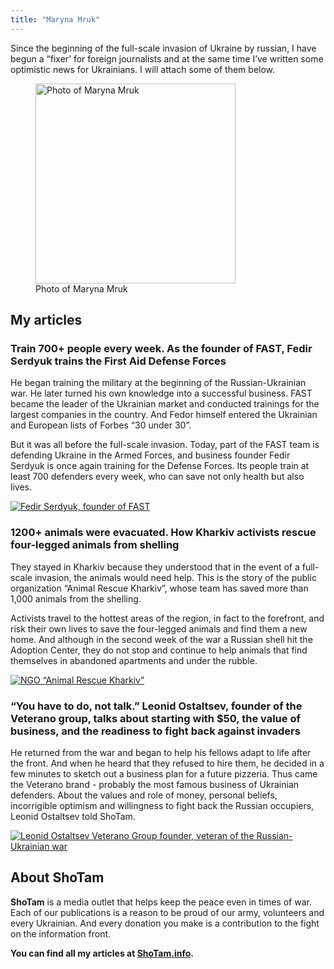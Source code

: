 ```yaml
---
title: "Maryna Mruk"
---
```


Since the beginning of the full-scale invasion of Ukraine by russian, I have begun a "fixer' for foreign journalists and at the same time I've written some optimistic news for Ukrainians. I will attach some of them below.

![Photo of Maryna Mruk](images/photo2.jpg){fig-align="left" width="320"}

## My articles

### Train 700+ people every week. As the founder of FAST, Fedir Serdyuk trains the First Aid Defense Forces

He began training the military at the beginning of the Russian-Ukrainian war. He later turned his own knowledge into a successful business. FAST became the leader of the Ukrainian market and conducted trainings for the largest companies in the country. And Fedor himself entered the Ukrainian and European lists of Forbes "30 under 30".

But it was all before the full-scale invasion. Today, part of the FAST team is defending Ukraine in the Armed Forces, and business founder Fedir Serdyuk is once again training for the Defense Forces. Its people train at least 700 defenders every week, who can save not only health but also lives.

[![Fedir Serdyuk, founder of FAST](images/2022-06-11%2010.44.43.jpg)](https://shotam.info/trenuiemo-700-liudey-shchotyzhnia-yak-zasnovnyk-fast-fedir-serdiuk-navchaie-pershoi-dopomohy-ukrainski-syly-oborony/)

### 1200+ animals were evacuated. How Kharkiv activists rescue four-legged animals from shelling

They stayed in Kharkiv because they understood that in the event of a full-scale invasion, the animals would need help. This is the story of the public organization "Animal Rescue Kharkiv", whose team has saved more than 1,000 animals from the shelling.

Activists travel to the hottest areas of the region, in fact to the forefront, and risk their own lives to save the four-legged animals and find them a new home. And although in the second week of the war a Russian shell hit the Adoption Center, they do not stop and continue to help animals that find themselves in abandoned apartments and under the rubble.

[![NGO "Animal Rescue Kharkiv"](images/photo3.jpg){fig-align="center"}](https://shotam.info/evakuiuvaly-1200-tvaryn-yak-kharkivski-aktyvisty-vyvoziat-chotyrylapykh-z-pid-obstriliv-ta-riatuiut-ikhni-zhyttia/)

### "You have to do, not talk." Leonid Ostaltsev, founder of the Veterano group, talks about starting with \$50, the value of business, and the readiness to fight back against invaders

He returned from the war and began to help his fellows adapt to life after the front. And when he heard that they refused to hire them, he decided in a few minutes to sketch out a business plan for a future pizzeria. Thus came the Veterano brand - probably the most famous business of Ukrainian defenders. About the values and role of money, personal beliefs, incorrigible optimism and willingness to fight back the Russian occupiers, Leonid Ostaltsev told ShoTam.

[![Leonid Ostaltsev Veterano Group founder, veteran of the Russian-Ukrainian war](images/photo4.jpg){fig-align="left"}](https://shotam.info/treba-robyty-a-ne-tryndity-zasnovnyk-veterano-leonid-ostaltsev-pro-start-iz-50-tsinnosti-biznesu-ta-hotovnist-davaty-vidsich-okupantam/)

## About ShoTam

**ShoTam** is a media outlet that helps keep the peace even in times of war. Each of our publications is a reason to be proud of our army, volunteers and every Ukrainian. And every donation you make is a contribution to the fight on the information front.

**You can find all my articles at [ShoTam.info](https://shotam.info).**
